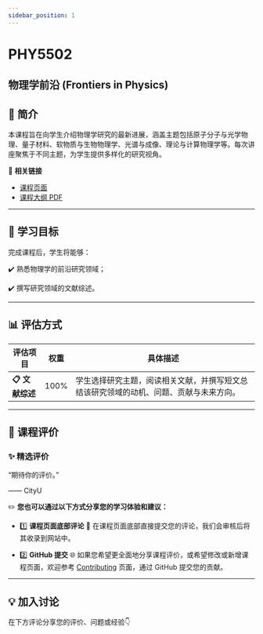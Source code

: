 ```yaml
---
sidebar_position: 1
---
```


# PHY5502
## 物理学前沿 (Frontiers in Physics)

## **📘 简介**
本课程旨在向学生介绍物理学研究的最新进展，涵盖主题包括原子分子与光学物理、量子材料、软物质与生物物理学、光谱与成像、理论与计算物理学等。每次讲座聚焦于不同主题，为学生提供多样化的研究视角。

🔗 **相关链接**
- [课程页面](https://www.cityu.edu.hk/catalogue/pg/202425/course/PHY5502.htm)
- [课程大纲 PDF](https://www.cityu.edu.hk/catalogue/pg/202425/course/PHY5502.pdf)

---

## **🎯 学习目标**

完成课程后，学生将能够：

✔️ 熟悉物理学的前沿研究领域；

✔️ 撰写研究领域的文献综述。

---

## **📊 评估方式**

| **评估项目**       | **权重** | **具体描述**                                                                                       |
|-------------------|---------|---------------------------------------------------------------------------------------------------|
| **📋 文献综述**    | 100%     | 学生选择研究主题，阅读相关文献，并撰写短文总结该研究领域的动机、问题、贡献与未来方向。                               |

---

## **💬 课程评价**

### ✨ **精选评价**
<div className={commentStyles.commentBox}>
    <p className={commentStyles.commentText}>
        “期待你的评价。”
    </p>
    <p className={commentStyles.commentAuthor}>—— CityU</p>
</div>

✏️ **您也可以通过以下方式分享您的学习体验和建议：**

- 1️⃣ **课程页面底部评论**
💬 在课程页面底部直接提交您的评论，我们会审核后将其收录到网站中。

- 2️⃣ **GitHub 提交**
🌐 如果您希望更全面地分享课程评价，或希望修改或新增课程页面，欢迎参考 [Contributing](https://penjc.github.io/CityU/contributing) 页面，通过 GitHub 提交您的贡献。

---

## **💡 加入讨论**

在下方评论分享您的评价、问题或经验👇
<Utterances />